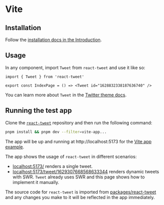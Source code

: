 # Vite

## Installation

Follow the [installation docs in the Introduction](/#installation).

## Usage

In any component, import `Tweet` from `react-tweet` and use it like so:

```tsx copy
import { Tweet } from 'react-tweet'

export const IndexPage = () => <Tweet id="1628832338187636740" />
```

You can learn more about `Tweet` in the [Twitter theme docs](/twitter-theme).

## Running the test app

Clone the [`react-tweet`](https://github.com/vercel-labs/react-tweet) repository and then run the following command:

```bash copy
pnpm install && pnpm dev --filter=vite-app...
```

The app will be up and running at http://localhost:5173 for the [Vite app example](https://github.com/vercel-labs/react-tweet/tree/main/apps/vite-app).

The app shows the usage of `react-tweet` in different scenarios:

- [localhost:5173/](http://localhost:5173) renders a single tweet.
- [localhost:5173/tweet/1629307668568633344](http://localhost:5173/tweet/1629307668568633344) renders dynamic tweets with SWR. `Tweet` already uses SWR and this page shows how to implement it manually.

The source code for `react-tweet` is imported from [packages/react-tweet](https://github.com/vercel-labs/react-tweet/tree/main/packages/react-tweet) and any changes you make to it will be reflected in the app immediately.
